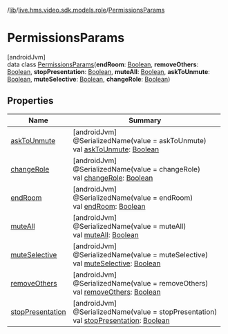 /[lib](/api-reference/android/v2/home/content)/[live.hms.video.sdk.models.role](../index)/[PermissionsParams](index)

# PermissionsParams

[androidJvm]\
data class [PermissionsParams](index)(**endRoom**: [Boolean](https://kotlinlang.org/api/latest/jvm/stdlib/kotlin/-boolean/index.html), **removeOthers**: [Boolean](https://kotlinlang.org/api/latest/jvm/stdlib/kotlin/-boolean/index.html), **stopPresentation**: [Boolean](https://kotlinlang.org/api/latest/jvm/stdlib/kotlin/-boolean/index.html), **muteAll**: [Boolean](https://kotlinlang.org/api/latest/jvm/stdlib/kotlin/-boolean/index.html), **askToUnmute**: [Boolean](https://kotlinlang.org/api/latest/jvm/stdlib/kotlin/-boolean/index.html), **muteSelective**: [Boolean](https://kotlinlang.org/api/latest/jvm/stdlib/kotlin/-boolean/index.html), **changeRole**: [Boolean](https://kotlinlang.org/api/latest/jvm/stdlib/kotlin/-boolean/index.html))

## Properties

| Name                                  | Summary                                                                                                                                                                                        |
| ------------------------------------- | ---------------------------------------------------------------------------------------------------------------------------------------------------------------------------------------------- |
| [askToUnmute](ask-to-unmute)          | [androidJvm]<br />@SerializedName(value = askToUnmute)<br />val [askToUnmute](ask-to-unmute): [Boolean](https://kotlinlang.org/api/latest/jvm/stdlib/kotlin/-boolean/index.html)               |
| [changeRole](change-role)             | [androidJvm]<br />@SerializedName(value = changeRole)<br />val [changeRole](change-role): [Boolean](https://kotlinlang.org/api/latest/jvm/stdlib/kotlin/-boolean/index.html)                   |
| [endRoom](end-room)                   | [androidJvm]<br />@SerializedName(value = endRoom)<br />val [endRoom](end-room): [Boolean](https://kotlinlang.org/api/latest/jvm/stdlib/kotlin/-boolean/index.html)                            |
| [muteAll](mute-all)                   | [androidJvm]<br />@SerializedName(value = muteAll)<br />val [muteAll](mute-all): [Boolean](https://kotlinlang.org/api/latest/jvm/stdlib/kotlin/-boolean/index.html)                            |
| [muteSelective](mute-selective)       | [androidJvm]<br />@SerializedName(value = muteSelective)<br />val [muteSelective](mute-selective): [Boolean](https://kotlinlang.org/api/latest/jvm/stdlib/kotlin/-boolean/index.html)          |
| [removeOthers](remove-others)         | [androidJvm]<br />@SerializedName(value = removeOthers)<br />val [removeOthers](remove-others): [Boolean](https://kotlinlang.org/api/latest/jvm/stdlib/kotlin/-boolean/index.html)             |
| [stopPresentation](stop-presentation) | [androidJvm]<br />@SerializedName(value = stopPresentation)<br />val [stopPresentation](stop-presentation): [Boolean](https://kotlinlang.org/api/latest/jvm/stdlib/kotlin/-boolean/index.html) |
